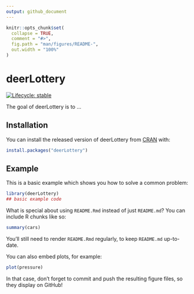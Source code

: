 ```yaml
---
output: github_document
---
```


<!-- README.md is generated from README.Rmd. Please edit that file -->

```r
knitr::opts_chunk$set(
  collapse = TRUE,
  comment = "#>",
  fig.path = "man/figures/README-",
  out.width = "100%"
)
```

# deerLottery

<!-- badges: start -->
[![Lifecycle: stable](https://img.shields.io/badge/lifecycle-stable-brightgreen.svg)](https://www.tidyverse.org/lifecycle/#stable)
<!-- badges: end -->

The goal of deerLottery is to ...

## Installation

You can install the released version of deerLottery from [CRAN](https://CRAN.R-project.org) with:

``` r
install.packages("deerLottery")
```

## Example

This is a basic example which shows you how to solve a common problem:

```r
library(deerLottery)
## basic example code
```

What is special about using `README.Rmd` instead of just `README.md`? You can include R chunks like so:

```r
summary(cars)
```

You'll still need to render `README.Rmd` regularly, to keep `README.md` up-to-date.

You can also embed plots, for example:

```r
plot(pressure)
```

In that case, don't forget to commit and push the resulting figure files, so they display on GitHub!
